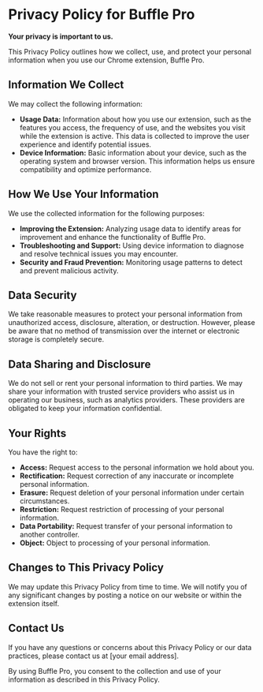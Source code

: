 # Privacy Policy for Buffle Pro

**Your privacy is important to us.**

This Privacy Policy outlines how we collect, use, and protect your personal information when you use our Chrome extension, Buffle Pro.

## Information We Collect

We may collect the following information:

* **Usage Data:** Information about how you use our extension, such as the features you access, the frequency of use, and the websites you visit while the extension is active. This data is collected to improve the user experience and identify potential issues.
* **Device Information:** Basic information about your device, such as the operating system and browser version. This information helps us ensure compatibility and optimize performance.

## How We Use Your Information

We use the collected information for the following purposes:

* **Improving the Extension:** Analyzing usage data to identify areas for improvement and enhance the functionality of Buffle Pro.
* **Troubleshooting and Support:** Using device information to diagnose and resolve technical issues you may encounter.
* **Security and Fraud Prevention:** Monitoring usage patterns to detect and prevent malicious activity.

## Data Security

We take reasonable measures to protect your personal information from unauthorized access, disclosure, alteration, or destruction. However, please be aware that no method of transmission over the internet or electronic storage is completely secure.

## Data Sharing and Disclosure

We do not sell or rent your personal information to third parties. We may share your information with trusted service providers who assist us in operating our business, such as analytics providers. These providers are obligated to keep your information confidential.

## Your Rights

You have the right to:

* **Access:** Request access to the personal information we hold about you.
* **Rectification:** Request correction of any inaccurate or incomplete personal information.
* **Erasure:** Request deletion of your personal information under certain circumstances.
* **Restriction:** Request restriction of processing of your personal information.
* **Data Portability:** Request transfer of your personal information to another controller.
* **Object:** Object to processing of your personal information.

## Changes to This Privacy Policy

We may update this Privacy Policy from time to time. We will notify you of any significant changes by posting a notice on our website or within the extension itself.

## Contact Us

If you have any questions or concerns about this Privacy Policy or our data practices, please contact us at [your email address].

By using Buffle Pro, you consent to the collection and use of your information as described in this Privacy Policy.